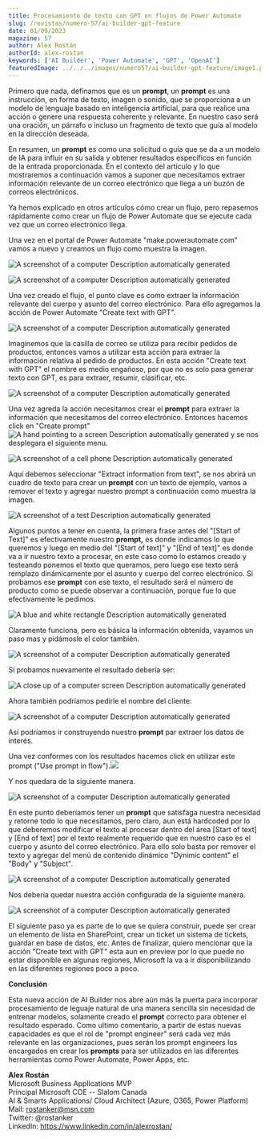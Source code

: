 ---
title: Procesamiento de texto con GPT en flujos de Power Automate
slug: /revistas/numero-57/ai-builder-gpt-feature
date: 01/09/2023
magazine: 57
author: Alex Rostán
authorId: alex-rostan
keywords: ['AI Builder', 'Power Automate', 'GPT', 'OpenAI']
featuredImage: ../../../images/numero57/ai-builder-gpt-feature/image1.png
---


Primero que nada, definamos que es un **prompt**, un **prompt** es una
instrucción, en forma de texto, imagen o sonido, que se proporciona a un
modelo de lenguaje basado en inteligencia artificial, para que realice
una acción o genere una respuesta coherente y relevante. En nuestro caso
será una oración, un párrafo o incluso un fragmento de texto que guía al
modelo en la dirección deseada.

En resumen, un **prompt** es como una solicitud o guía que se da a un
modelo de IA para influir en su salida y obtener resultados específicos
en función de la entrada proporcionada. En el contexto del articulo y lo
que mostraremos a continuación vamos a suponer que necesitamos extraer
información relevante de un correo electrónico que llega a un buzón de
correos electrónicos.

Ya hemos explicado en otros artículos cómo crear un flujo, pero
repasemos rápidamente como crear un flujo de Power Automate que se
ejecute cada vez que un correo electrónico llega.

Una vez en el portal de Power Automate "make.powerautomate.com" vamos a
nuevo y creamos un flujo como muestra la imagen.

![A screenshot of a computer Description automatically
generated](../../../images/numero57/ai-builder-gpt-feature/image1.png)

![A screenshot of a computer Description automatically
generated](../../../images/numero57/ai-builder-gpt-feature/image2.png)

Una vez creado el flujo, el punto clave es como extraer la información
relevante del cuerpo y asunto del correo electrónico. Para ello
agregamos la acción de Power Automate "Create text with GPT".

![A screenshot of a computer Description automatically
generated](../../../images/numero57/ai-builder-gpt-feature/image3.png)

Imaginemos que la casilla de correo se utiliza para recibir pedidos de
productos, entonces vamos a utilizar esta acción para extraer la
información relativa al pedido de productos. En esta acción "Create text
with GPT" el nombre es medio engañoso, por que no es solo para generar
texto con GPT, es para extraer, resumir, clasificar, etc.

![A screenshot of a computer Description automatically
generated](../../../images/numero57/ai-builder-gpt-feature/image4.png)

Una vez agreda la acción necesitamos crear el **prompt** para extraer la
información que necesitamos del correo electrónico. Entonces hacemos
click en "Create prompt" ![A hand pointing to a screen Description
automatically
generated](../../../images/numero57/ai-builder-gpt-feature/image5.png) y se nos desplegara el siguiente menu.

![A screenshot of a cell phone Description automatically
generated](../../../images/numero57/ai-builder-gpt-feature/image6.png)

Aquí debemos seleccionar "Extract information from text", se nos abrirá
un cuadro de texto para crear un **prompt** con un texto de ejemplo,
vamos a remover el texto y agregar nuestro prompt a continuación como
muestra la imagen.

![A screenshot of a test Description automatically
generated](../../../images/numero57/ai-builder-gpt-feature/image7.png)

Algunos puntos a tener en cuenta, la primera frase antes del "\[Start of
Text\]" es efectivamente nuestro **prompt,** es donde indicamos lo que
queremos y luego en medio del "\[Start of text\]" y "\[End of text\]" es
donde va a ir nuestro texto a procesar, en este caso como lo estamos
creado y testeando ponemos el texto que queramos, pero luego ese texto
será remplazo dinámicamente por el asunto y cuerpo del correo
electrónico. Si probamos ese **prompt** con ese texto, el resultado será
el número de producto como se puede observar a continuación, porque fue
lo que efectivamente le pedimos.

![A blue and white rectangle Description automatically
generated](../../../images/numero57/ai-builder-gpt-feature/image8.png)

Claramente funciona, pero es básica la información obtenida, vayamos un
paso mas y pidámosle el color también.

![A screenshot of a computer Description automatically
generated](../../../images/numero57/ai-builder-gpt-feature/image9.png)

Si probamos nuevamente el resultado debería ser:

![A close up of a computer screen Description automatically
generated](../../../images/numero57/ai-builder-gpt-feature/image10.png)

Ahora también podríamos pedirle el nombre del cliente:

![A screenshot of a computer Description automatically
generated](../../../images/numero57/ai-builder-gpt-feature/image11.png)

Así podríamos ir construyendo nuestro **prompt** par extraer los datos
de interés.

Una vez conformes con los resultados hacemos click en utilizar este
prompt ("Use prompt in
flow").![](../../../images/numero57/ai-builder-gpt-feature/image12.png)

Y nos quedara de la siguiente manera.

![A screenshot of a computer Description automatically
generated](../../../images/numero57/ai-builder-gpt-feature/image13.png)

En este punto deberíamos tener un **prompt** que satisfaga nuestra
necesidad y retorne todo lo que necesitamos, pero claro, aun está
hardcoded por lo que deberemos modificar el texto al procesar dentro del
área \[Start of text\] y \[End of text\] por el texto realmente
requerido que en nuestro caso es el cuerpo y asunto del correo
electrónico. Para ello solo basta por remover el texto y agregar del
menú de contenido dinámico "Dynimic content" el "Body" y "Subject".

![A screenshot of a computer Description automatically
generated](../../../images/numero57/ai-builder-gpt-feature/image14.png)

Nos debería quedar nuestra acción configurada de la siguiente manera.

![A screenshot of a computer Description automatically
generated](../../../images/numero57/ai-builder-gpt-feature/image15.png)

El siguiente paso ya es parte de lo que se quiera construir, puede ser
crear un elemento de lista en SharePoint, crear un ticket un sistema de
tickets, guardar en base de datos, etc. Antes de finalizar, quiero
mencionar que la acción "Create text with GPT" esta aun en preview por
lo que puede no estar disponible en algunas regiones, Microsoft la va a
ir disponibilizando en las diferentes regiones poco a poco.

**Conclusión**

Esta nueva acción de AI Builder nos abre aún más la puerta para
incorporar procesamiento de leguaje natural de una manera sencilla sin
necesidad de entrenar modelos, solamente creado el **prompt** correcto
para obtener el resultado esperado. Como ultimo comentario, a partir de
estas nuevas capacidades es que el rol de "prompt engineer" será cada
vez más relevante en las organizaciones, pues serán los prompt engineers
los encargados en crear los **prompts** para ser utilizados en las
diferentes herramientas como Power Automate, Power Apps, etc.


**Alex Rostán** <br />
Microsoft Business Applications MVP <br />
Principal Microsoft COE -- Slalom Canada  <br />
AI & Smarts Applications/ Cloud Architect (Azure, O365, Power Platform) <br />
Mail: rostanker@msn.com <br />
Twitter: \@rostanker <br />
LinkedIn: https://www.linkedin.com/in/alexrostan/  <br />

 